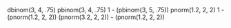 dbinom(3, 4, .75)
pbinom(3, 4, .75)
1 - (pbinom(3, 5, .75))
pnorm(1.2, 2, 2)
1 - (pnorm(1.2, 2, 2))
(pnorm(3.2, 2, 2)) - (pnorm(1.2, 2, 2))
